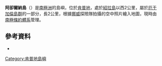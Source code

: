 {{Coord|66|58|S|57|12|E|display=title}}

'''阿卻爾納島'''（{{lang-en|Achernar Island}}）是[[南極洲|南極洲]]的島嶼，位於[[肯普地|肯普地]]，處於[[紹拉島|紹拉島]]以西2公里，屬於[[厄于加倫島群|厄于加倫島群]]的一部分，長2公里，根據[[挪威|挪威]]探險隊拍攝的空中照片繪入地圖，現時由[[南極條約體系|南極條約體系]]管理。

==參考資料==
*{{usgs-gazetteer|id=43}}

{{DEFAULTSORT:Achernar Island}}
[[Category:肯普地島嶼|Category:肯普地島嶼]]


{{KempLand-geo-stub}}